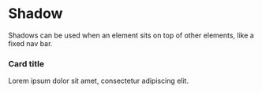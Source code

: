 
<Meta title="Docs/Tokens/Shadow" />

# Shadow

Shadows can be used when an element sits on top of other elements, like a fixed nav bar.

<docs-token-table code={code}></docs-token-table>

<diamond-wrap size="xs">
  <diamond-card shadow radius border>
    <h3>Card title</h3>
    <p>
      Lorem ipsum dolor sit amet, consectetur adipiscing elit.
    </p>
  </diamond-card>
</diamond-wrap>
